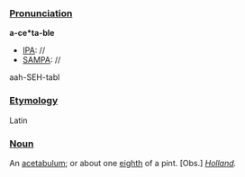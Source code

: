 ===[[Pronunciation]]===

'''a-ce*ta-ble'''
*[[IPA]]: //
*[[SAMPA]]: //
aah-SEH-tabl
===[[Etymology]]===
Latin
===[[Noun]]===

An [[acetabulum]]; or about one [[eighth]] of a pint. [Obs.] ''[[Holland]].''